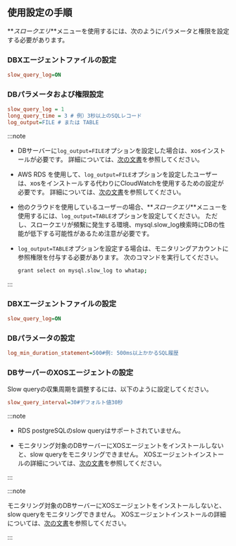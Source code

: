 ## 使用設定の手順

**_スロークエリ_**メニューを使用するには、次のようにパラメータと権限を設定する必要があります。

<InDoc product='mysql'>

### DBXエージェントファイルの設定

```ini title='whatap.conf'
slow_query_log=ON
```

### DBパラメータおよび権限設定

```ini title='my.cnf'
slow_query_log = 1
long_query_time = 3 # 例）3秒以上のSQLレコード
log_output=FILE # または TABLE
```

:::note

- DBサーバーに`log_output=FILE`オプションを設定した場合は、xosインストールが必要です。 詳細については、[次の文書](agent-xos-settings)を参照してください。

- AWS RDS を使用して、`log_output=FILE`オプションを設定したユーザーは、xosをインストールする代わりにCloudWatchを使用するための設定が必要です。 詳細については、[次の文書](agent-dbx-settings#using-aws-rds)を参照してください。

- 他のクラウドを使用しているユーザーの場合、**_スロークエリ_**メニューを使用するには、`log_output=TABLE`オプションを設定してください。 ただし、スロークエリが頻繫に発生する環境、mysql.slow_log検索時にDBの性能が低下する可能性があるため注意が必要です。

- `log_output=TABLE`オプションを設定する場合は、モニタリングアカウントに参照権限を付与する必要があります。 次のコマンドを実行してください。

  ```bash
  grant select on mysql.slow_log to whatap;
  ```

:::

</InDoc>

<InDoc product='postgresql'>

### DBXエージェントファイルの設定

```ini title='whatap.conf'
slow_query_log=ON
```

### DBパラメータの設定

```ini title='postgresql.conf'
log_min_duration_statement=500#例: 500ms以上かかるSQL履歴
```

</InDoc>

### DBサーバーのXOSエージェントの設定

Slow queryの収集周期を調整するには、以下のように設定してください。

```ini title='xos.conf'
slow_query_interval=30#デフォルト値30秒
```

<InDoc product='postgresql'>

:::note

- RDS postgreSQLのslow queryはサポートされていません。

- モニタリング対象のDBサーバーにXOSエージェントをインストールしないと、slow queryをモニタリングできません。 XOSエージェントインストールの詳細については、[次の文書](agent-xos-settings)を参照してください。

:::

</InDoc>

<InDoc product='mysql'>

:::note

モニタリング対象のDBサーバーにXOSエージェントをインストールしないと、slow queryをモニタリングできません。 XOSエージェントインストールの詳細については、[次の文書](agent-xos-settings)を参照してください。

:::

</InDoc>
